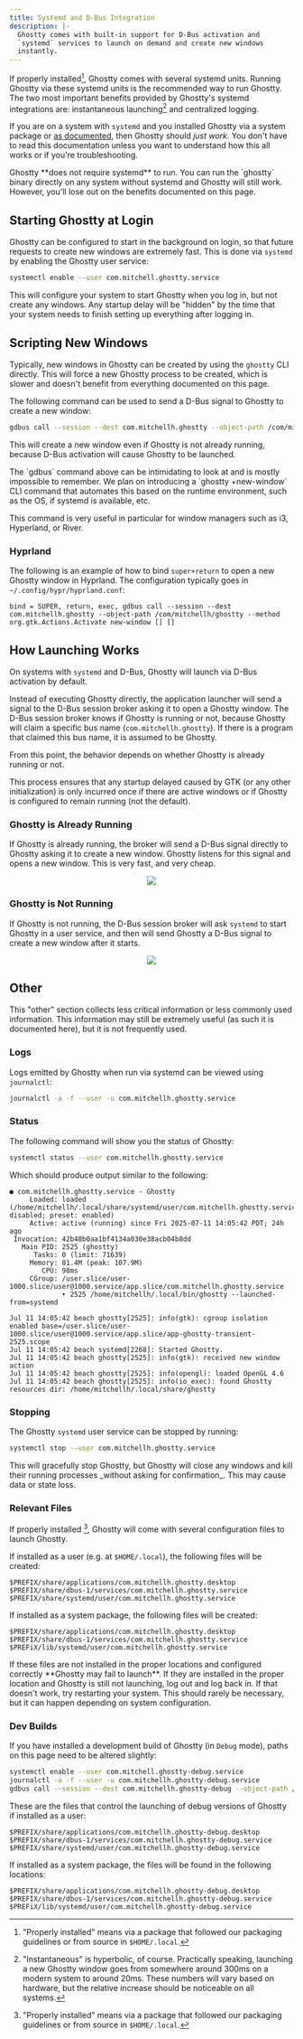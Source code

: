 ```yaml
---
title: Systemd and D-Bus Integration
description: |-
  Ghostty comes with built-in support for D-Bus activation and
  `systemd` services to launch on demand and create new windows
  instantly.
---
```


If properly installed[^1], Ghostty comes with several systemd units.
Running Ghostty via these systemd units is the recommended way to 
run Ghostty. The two most important benefits provided by Ghostty's 
systemd integrations are: instantaneous launching[^2] and centralized 
logging.

If you are on a system with `systemd` and you installed Ghostty
via a system package or [as documented](/docs/install/build),
then Ghostty should _just work_. You don't have to read this 
documentation unless you want to understand how this all works or
if you're troubleshooting.

<Important>
Ghostty **does not require systemd** to run. You can run the `ghostty`
binary directly on any system without systemd and Ghostty will still
work. However, you'll lose out on the benefits documented on this page.
</Important>

## Starting Ghostty at Login

Ghostty can be configured to start in the background on login,
so that future requests to create new windows are extremely fast.
This is done via `systemd` by enabling the Ghostty user service:

```sh
systemctl enable --user com.mitchell.ghostty.service
```

This will configure your system to start Ghostty when you log in, 
but not create any windows. Any startup delay will be "hidden" by 
the time that your system needs to finish setting up everything 
after logging in.

## Scripting New Windows

Typically, new windows in Ghostty can be created by using the
`ghostty` CLI directly. This will force a new Ghostty process to 
be created, which is slower and doesn't benefit from everything
documented on this page.

The following command can be used to send a D-Bus signal to 
Ghostty to create a new window:

```sh
gdbus call --session --dest com.mitchellh.ghostty --object-path /com/mitchellh/ghostty --method org.gtk.Actions.Activate new-window [] []
```

This will create a new window even if Ghostty is not already running,
because D-Bus activation will cause Ghostty to be launched.

<Note>
The `gdbus` command above can be intimidating to look at and is mostly
impossible to remember. We plan on introducing a `ghostty +new-window`
CLI command that automates this based on the runtime environment,
such as the OS, if systemd is available, etc.
</Note>

This command is very useful in particular for window managers such as
i3, Hyperland, or River. 

### Hyprland

The following is an example of how to bind `super+return` to open
a new Ghostty window in Hyprland. The configuration typically goes
in `~/.config/hypr/hyprland.conf`:

```
bind = SUPER, return, exec, gdbus call --session --dest com.mitchellh.ghostty --object-path /com/mitchellh/ghostty --method org.gtk.Actions.Activate new-window [] []
```

## How Launching Works

On systems with `systemd` and D-Bus, Ghostty will launch via D-Bus
activation by default.

Instead of executing Ghostty directly, the application launcher will 
send a signal to the D-Bus session broker asking it to open a Ghostty
window. The D-Bus session broker knows if Ghostty is running or not,
because Ghostty will claim a specific bus name (`com.mitchellh.ghostty`).
If there is a program that claimed this bus name, it is assumed to be
Ghostty.

From this point, the behavior depends on whether Ghostty is already running
or not.

This process ensures that any startup delayed caused by GTK (or any
other initialization) is only incurred once if there are active
windows or if Ghostty is configured to remain running (not the
default).

### Ghostty is Already Running

If Ghostty is already running, the broker will send a D-Bus signal 
directly to Ghostty asking it to create a new window. Ghostty listens
for this signal and opens a new window. This is very fast, and very
cheap.

<p align="center">
  <a href="/images/linux/running.svg" target="_blank">
    <img src="/images/linux/running.svg" />
  </a>
</p>

### Ghostty is Not Running

If Ghostty is not running, the D-Bus session broker will ask `systemd` 
to start Ghostty in a user service, and then will send Ghostty a D-Bus 
signal to create a new window after it starts.

<p align="center">
  <a href="/images/linux/not-running.svg" target="_blank">
    <img src="/images/linux/not-running.svg" />
  </a>
</p>

## Other

This "other" section collects less critical information or less
commonly used information. This information may still be extremely
useful (as such it is documented here), but it is not frequently
used.

### Logs

Logs emitted by Ghostty when run via systemd can be viewed using
`journalctl`:

```sh
journalctl -a -f --user -u com.mitchellh.ghostty.service
```

### Status

The following command will show you the status of Ghostty:

```sh
systemctl status --user com.mitchellh.ghostty.service
```

Which should produce output similar to the following:

```
● com.mitchellh.ghostty.service - Ghostty
     Loaded: loaded (/home/mitchellh/.local/share/systemd/user/com.mitchellh.ghostty.service; disabled; preset: enabled)
     Active: active (running) since Fri 2025-07-11 14:05:42 PDT; 24h ago
 Invocation: 42b48b0aa1bf4134a030e38acb04b8dd
   Main PID: 2525 (ghostty)
      Tasks: 0 (limit: 71639)
     Memory: 81.4M (peak: 107.9M)
        CPU: 98ms
     CGroup: /user.slice/user-1000.slice/user@1000.service/app.slice/com.mitchellh.ghostty.service
             ‣ 2525 /home/mitchellh/.local/bin/ghostty --launched-from=systemd

Jul 11 14:05:42 beach ghostty[2525]: info(gtk): cgroup isolation enabled base=/user.slice/user-1000.slice/user@1000.service/app.slice/app-ghostty-transient-2525.scope
Jul 11 14:05:42 beach systemd[2268]: Started Ghostty.
Jul 11 14:05:42 beach ghostty[2525]: info(gtk): received new window action
Jul 11 14:05:42 beach ghostty[2525]: info(opengl): loaded OpenGL 4.6
Jul 11 14:05:42 beach ghostty[2525]: info(io_exec): found Ghostty resources dir: /home/mitchellh/.local/share/ghostty
```

### Stopping

The Ghostty `systemd` user service can be stopped by running:

```sh
systemctl stop --user com.mitchellh.ghostty.service
```

<Caution>
This will gracefully stop Ghostty, but Ghostty will close any windows
and kill their running processes _without asking for confirmation_.
This may cause data or state loss.
</Caution>

### Relevant Files

If properly installed [^1], Ghostty will come with several configuration
files to launch Ghostty. 

If installed as a user (e.g. at `$HOME/.local`), the following files
will be created:

```
$PREFIX/share/applications/com.mitchellh.ghostty.desktop
$PREFIX/share/dbus-1/services/com.mitchellh.ghostty.service
$PREFIX/share/systemd/user/com.mitchellh.ghostty.service
```

If installed as a system package, the following files will be created:

```
$PREFIX/share/applications/com.mitchellh.ghostty.desktop
$PREFIX/share/dbus-1/services/com.mitchellh.ghostty.service
$PREFiX/lib/systemd/user/com.mitchellh.ghostty.service
```

<Warning>
If these files are not installed in the proper locations and configured
correctly **Ghostty may fail to launch**. If they are installed in the
proper location and Ghostty is still not launching, log out and log
back in. If that doesn't work, try restarting your system. This should
rarely be necessary, but it can happen depending on system configuration.
</Warning>

### Dev Builds

If you have installed a development build of Ghostty (in `Debug` mode),
paths on this page need to be altered slightly:

```sh
systemctl enable --user com.mitchell.ghostty-debug.service
journalctl -a -f --user -u com.mitchellh.ghostty-debug.service
gdbus call --session --dest com.mitchellh.ghostty-debug --object-path /com/mitchellh/ghostty_debug --method org.gtk.Actions.Activate new-window [] []
```

These are the files that control the launching of debug versions of Ghostty if
installed as a user:

```
$PREFIX/share/applications/com.mitchellh.ghostty-debug.desktop
$PREFIX/share/dbus-1/services/com.mitchellh.ghostty-debug.service
$PREFIX/share/systemd/user/com.mitchellh.ghostty-debug.service
```

If installed as a system package, the files will be found in the following
locations:

```
$PREFIX/share/applications/com.mitchellh.ghostty-debug.desktop
$PREFIX/share/dbus-1/services/com.mitchellh.ghostty-debug.service
$PREFiX/lib/systemd/user/com.mitchellh.ghostty-debug.service
```

[^1]: "Properly installed" means via a package that followed our
packaging guidelines or from source in `$HOME/.local`.

[^2]: "Instantaneous" is hyperbolic, of course. Practically speaking,
launching a new Ghostty window goes from somewhere around 300ms on
a modern system to around 20ms. These numbers will vary based on hardware,
but the relative increase should be noticeable on all systems.
